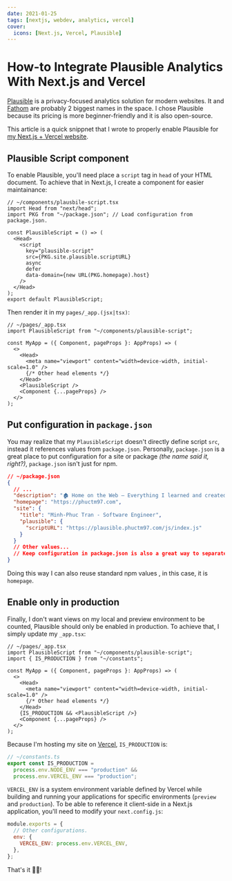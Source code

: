 ```yaml
---
date: 2021-01-25
tags: [nextjs, webdev, analytics, vercel]
cover:
  icons: [Next.js, Vercel, Plausible]
---
```


# How-to Integrate Plausible Analytics With Next.js and Vercel

[Plausible] is a privacy-focused analytics solution for modern websites. It and
[Fathom] are probably 2 biggest names in the space. I chose Plausible because
its pricing is more beginner-friendly and it is also open-source.

This article is a quick snippnet that I wrote to properly enable Plausible for
[my Next.js + Vercel website][my website].

## Plausible Script component

To enable Plausible, you'll need place a `script` tag in `head` of your HTML
document. To achieve that in Next.js, I create a component for easier
maintainance:

```tsx
// ~/components/plausbile-script.tsx
import Head from "next/head";
import PKG from "~/package.json"; // Load configuration from package.json.

const PlausibleScript = () => (
  <Head>
    <script
      key="plausible-script"
      src={PKG.site.plausible.scriptURL}
      async
      defer
      data-domain={new URL(PKG.homepage).host}
    />
  </Head>
);
export default PlausibleScript;
```

Then render it in my `pages/_app.(jsx|tsx)`:

```tsx
// ~/pages/_app.tsx
import PlausibleScript from "~/components/plausible-script";

const MyApp = ({ Component, pageProps }: AppProps) => (
  <>
    <Head>
      <meta name="viewport" content="width=device-width, initial-scale=1.0" />
      {/* Other head elements */}
    </Head>
    <PlausibleScript />
    <Component {...pageProps} />
  </>
);
```

## Put configuration in `package.json`

You may realize that my `PlausibleScript` doesn't directly define script `src`,
instead it references values from `package.json`. Personally, `package.json` is
a great place to put configuration for a site or package _(the name said it,
right?)_, `package.json` isn't just for npm.

```json
// ~/package.json
{
  // ...
  "description": "🏚 Home on the Web — Everything I learned and created: software dev, programming tutorials, career, startups, and open-source.",
  "homepage": "https://phuctm97.com",
  "site": {
    "title": "Minh-Phuc Tran - Software Engineer",
    "plausible": {
      "scriptURL": "https://plausible.phuctm97.com/js/index.js"
    }
  }
  // Other values...
  // Keep configuration in package.json is also a great way to separate implementation details and configurations.
}
```

Doing this way I can also reuse standard npm values , in this case, it is
`homepage`.

## Enable only in production

Finally, I don't want views on my local and preview environment to be counted,
Plausible should only be enabled in production. To achieve that, I simply update
my `_app.tsx`:

```tsx
// ~/pages/_app.tsx
import PlausibleScript from "~/components/plausible-script";
import { IS_PRODUCTION } from "~/constants";

const MyApp = ({ Component, pageProps }: AppProps) => (
  <>
    <Head>
      <meta name="viewport" content="width=device-width, initial-scale=1.0" />
      {/* Other head elements */}
    </Head>
    {IS_PRODUCTION && <PlausibleScript />}
    <Component {...pageProps} />
  </>
);
```

Because I'm hosting my site on [Vercel], `IS_PRODUCTION` is:

```ts
// ~/constants.ts
export const IS_PRODUCTION =
  process.env.NODE_ENV === "production" &&
  process.env.VERCEL_ENV === "production";
```

`VERCEL_ENV` is a system environment variable defined by Vercel while building
and running your applications for specific environments (`preview` and
`production`). To be able to reference it client-side in a Next.js application,
you'll need to modify your `next.config.js`:

```js
module.exports = {
  // Other configurations.
  env: {
    VERCEL_ENV: process.env.VERCEL_ENV,
  },
};
```

That's it 🤟🏻!

<!-- Links -->

[my website]: /
[plausible]: https://plausible.io
[fathom]: https://usefathom.com
[vercel]: https://vercel.com
